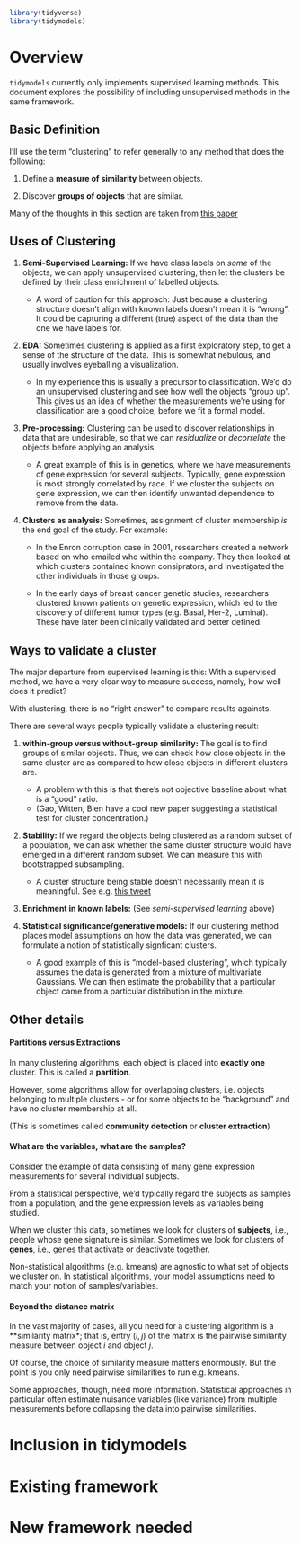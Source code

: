 
```r
library(tidyverse)
library(tidymodels)
```

# Overview

`tidymodels` currently only implements supervised learning methods.  This
document explores the possibility of including unsupervised methods in the same
framework.

## Basic Definition

I'll use the term "clustering" to refer generally to any method that does the
following:

1. Define a **measure of similarity** between objects.

2. Discover **groups of objects** that are similar.

Many of the thoughts in this section are taken from [this paper](http://proceedings.mlr.press/v27/luxburg12a/luxburg12a.pdf)

## Uses of Clustering

1. **Semi-Supervised Learning:** If we have class labels on *some* of the objects, 
we can apply unsupervised clustering, then let the clusters be defined by their
class enrichment of labelled objects.

    +  A word of caution for this approach:  Just because a clustering structure
    doesn't align with known labels doesn't mean it is "wrong".  It could be 
    capturing a different (true) aspect of the data than the one we have labels for.

2. **EDA:** Sometimes clustering is applied as a first exploratory step, to get
a sense of the structure of the data.  This is somewhat nebulous, and usually
involves eyeballing a visualization.

    +  In my experience this is usually a precursor to classification.  We'd do
    an unsupervised clustering and see how well the objects "group up".  This 
    gives us an idea of whether the measurements we're using for classification
    are a good choice, before we fit a formal model.

3. **Pre-processing:** Clustering can be used to discover relationships in data
that are undesirable, so that we can *residualize* or *decorrelate* the objects
before applying an analysis.

    + A great example of this is in genetics, where we have measurements of gene
    expression for several subjects.  Typically, gene expression is most
    strongly correlated by race.  If we cluster the subjects on gene expression,
    we can then identify unwanted dependence to remove from the data.
    
4. **Clusters as analysis:** Sometimes, assignment of cluster membership *is* the
end goal of the study. For example:

    +  In the Enron corruption case in 2001, researchers created a network based
    on who emailed who within the company.  They then looked at which clusters
    contained known consiprators, and investigated the other individuals in those
    groups.
    
    +  In the early days of breast cancer genetic studies, researchers clustered
    known patients on genetic expression, which led to the discovery of different
    tumor types (e.g. Basal, Her-2, Luminal).  These have later been clinically
    validated and better defined.


## Ways to validate a cluster

The major departure from supervised learning is this:  With a supervised method,
we have a very clear way to measure success, namely, how well does it predict?

With clustering, there is no "right answer" to compare results againsts.

There are several ways people typically validate a clustering result:

1. **within-group versus without-group similarity:**  The goal is to find
groups of similar objects.  Thus, we can check how close objects in the same 
cluster are as compared to how close objects in different clusters are.

     +  A problem with this is that there's not objective baseline about what is
     a "good" ratio. 
     +  (Gao, Witten, Bien have a cool new paper suggesting a statistical test
     for cluster concentration.)
     
     
2.  **Stability:**  If we regard the objects being clustered as a random subset
of a population, we can ask whether the same cluster structure would have emerged
in a different random subset.  We can measure this with bootstrapped subsampling.

    +  A cluster structure being stable doesn't necessarily mean it is meaningful.
    See e.g. [this tweet](https://twitter.com/AndrewZalesky/status/1363741266761027585)
    
    
3.  **Enrichment in known labels:** (See *semi-supervised learning* above)

4.  **Statistical significance/generative models:** If our clustering method 
places model assumptions on how the data was generated, we can formulate a notion
of statistically signficant clusters.  

    +  A good example of this is "model-based clustering", which typically assumes
    the data is generated from a mixture of multivariate Gaussians.  We can then
    estimate the probability that a particular object came from a particular 
    distribution in the mixture.
    
    
## Other details

#### Partitions versus Extractions

In many clustering algorithms, each object is placed into **exactly one** cluster.
This is called a **partition**.

However, some algorithms allow for overlapping clusters, i.e. objects belonging to 
multiple clusters - or for some objects to be "background" and have no cluster 
membership at all.

(This is sometimes called **community detection** or **cluster extraction**)

#### What are the variables, what are the samples?

Consider the example of data consisting of many gene expression measurements
for several individual subjects.

From a statistical perspective, we'd typically regard the subjects as samples
from a population, and the gene expression levels as variables being studied.

When we cluster this data, sometimes we look for clusters of **subjects**, i.e.,
people whose gene signature is similar.  Sometimes we look for clusters of **genes**,
i.e., genes that activate or deactivate together.

Non-statistical algorithms (e.g. kmeans) are agnostic to what set of objects we 
cluster on.  In statistical algorithms, your model assumptions need to match
your notion of samples/variables.

#### Beyond the distance matrix

In the vast majority of cases, all you need for a clustering algorithm is a 
**similarity matrix*; that is, entry $(i,j)$ of the matrix is the pairwise similarity 
measure between object $i$ and object $j$.

Of course, the choice of similarity measure matters enormously.  But the point is
you only need pairwise similarities to run e.g. kmeans.

Some approaches, though, need more information.  Statistical approaches in particular
often estimate nuisance variables (like variance) from multiple measurements before
collapsing the data into pairwise similarities.


# Inclusion in tidymodels



# Existing framework



# New framework needed

